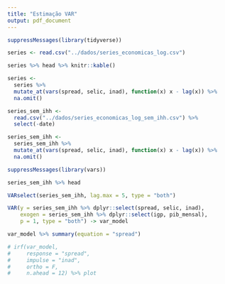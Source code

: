 ```yaml
---
title: "Estimação VAR"
output: pdf_document
---
```


```r

suppressMessages(library(tidyverse))

series <- read.csv("../dados/series_economicas_log.csv")

series %>% head %>% knitr::kable()

series <-
  series %>%
  mutate_at(vars(spread, selic, inad), function(x) x - lag(x)) %>%
  na.omit()

series_sem_ihh <-
  read.csv("../dados/series_economicas_log_sem_ihh.csv") %>%
  select(-date)

series_sem_ihh <-
  series_sem_ihh %>%
  mutate_at(vars(spread, selic, inad), function(x) x - lag(x)) %>%
  na.omit()

```

```r

suppressMessages(library(vars))

series_sem_ihh %>% head

VARselect(series_sem_ihh, lag.max = 5, type = "both")

VAR(y = series_sem_ihh %>% dplyr::select(spread, selic, inad),
    exogen = series_sem_ihh %>% dplyr::select(igp, pib_mensal),
    p = 1, type = "both") -> var_model

var_model %>% summary(equation = "spread")

# irf(var_model,
#     response = "spread",
#     impulse = "inad",
#     ortho = F,
#     n.ahead = 12) %>% plot

```
